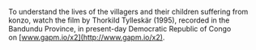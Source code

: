 
To understand the lives of the villagers and their children suffering from konzo, watch the film by Thorkild Tylleskär (1995), recorded in the Bandundu Province, in present-day Democratic Republic of Congo on [www.gapm.io/x2](http://www.gapm.io/x2).